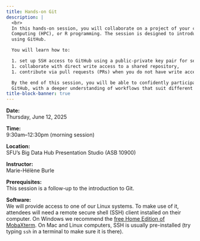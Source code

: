 ```yaml
---
title: Hands-on Git
description: |
  <br>
  In this hands-on session, you will collaborate on a project of your choice: Bash scripting, High-Performance
  Computing (HPC), or R programming. The session is designed to introduce practical collaboration techniques
  using GitHub.

  You will learn how to:

  1. set up SSH access to GitHub using a public-private key pair for secure authentication,
  1. collaborate with direct write access to a shared repository,
  1. contribute via pull requests (PRs) when you do not have write access.

  By the end of this session, you will be able to confidently participate in or manage collaborative projects on
  GitHub, with a deeper understanding of workflows that suit different access levels.
title-block-banner: true
---
```


:::{.topdef}

**Date:** \
Thursday, June 12, 2025

**Time:** \
9:30am–12:30pm (morning session)

**Location:** \
SFU's Big Data Hub Presentation Studio (ASB 10900)

**Instructor:** \
Marie-Hélène Burle

**Prerequisites:** \
This session is a follow-up to the introduction to Git.

**Software:** \
We will provide access to one of our Linux systems. To make use of it, attendees will need a remote secure shell (SSH) client installed on their computer. On Windows we recommend the [free Home Edition of MobaXterm](https://mobaxterm.mobatek.net/download.html). On Mac and Linux computers, SSH is usually pre-installed (try typing `ssh` in a terminal to make sure it is there).

:::




<!-- <br> -->

<!-- ## Workflow -->

<!-- We will begin with a 30–60 minute lecture covering collaboration on GitHub in two scenarios: (1) when you have -->
<!-- direct write access to a repository, and (2) when you contribute via pull requests without write access. Then -->
<!-- we proceed with the hands-on part: -->

<!-- 1. create GitHub accounts -->
<!-- 1. create a [private-public ssh key pair](https://docs.alliancecan.ca/wiki/SSH_Keys), upload your public key to GitHub -->
<!-- 1. get into pairs by topic (Bash, HPC, R) -->
<!-- 1. one person in each team creates a GitHub repo and gives write access to the other person -->
<!-- 1. each team works on a series of exercises splitting them between the two and collaborating via a single -->
<!--    GitHub repo -->
<!-- 1. each pair submits a pull request (PR) to the central Bash+HPC+R repository with their solutions -->

<!-- ## Bash exercises -->

<!-- 1. Write a function `check()` that complains when it does not receive any arguments. -->
<!-- 2. Write a function `countfiles()` to count files in all directories passed to it as arguments (need to loop -->
<!--    through all arguments). At the beginning add the check printing the command syntax if nothing was passed to -->
<!--    the function: -->
<!-- ```sh -->
<!-- $ countfiles -->
<!-- No arguments given. Usage: countfiles dir1 dir2 ... -->
<!-- $ countfiles <dir1> <dir2> -->
<!-- dir1 has 10 files -->
<!-- dir2 has 5 files -->
<!-- ``` -->

<!-- 3. Write a function to swap two file names. Add a check that both files exist, before renaming them. -->
<!-- 4. Write a function `archive()` to replace directories with their gzipped archives. -->
<!-- ```sh -->
<!-- $ ls -F -->
<!-- chapter1/  chapter2/  notes/ data/ -->
<!-- $ archive chapter* notes/ -->
<!-- $ ls -F -->
<!-- chapter1.tar.gz  chapter2.tar.gz  notes.tar.gz  data/ -->
<!-- ``` -->
<!-- If for any reason the function fails to create an archive, do not remove the original directory. -->

<!-- 5. Write the reverse function `unarchive()` that replaces a gzipped tarball with a directory. -->
<!-- 6. Imagine that the directory `/project/def-sponsor00/shared/toyModel` contains results from a numerical -->
<!--    simulation. Write a command to copy every 10th file (starting from `yB31_oneblock_00000.vti`) from this -->
<!--    directory to one of your own directories. **Hint**: create an alphabetically sorted list of files in that -->
<!--    directory and then use awk's `NR` variable. -->
<!-- 7. Similarly to the previous exercise, write a command to create a tar archive that includes every 20th file -->
<!--    from the simulation directory `/project/def-sponsor00/shared/toyModel`. Is it possible to do this in one -->
<!--    command? Why does it remove leading '/' from file paths? -->
<!-- 8. Write a one-line command that finds 5 largest files in the current directory (and all of its -->
<!--    subdirectories) and prints only their names and file sizes in the human-readable format (indicating bytes, -->
<!--    kB, MB, GB, ...) in the decreasing file-size order. Hint: use `find`, `xargs`, and `awk`. -->
<!-- 9. Write a loop to replace spaces to underscores in all file names in the current directory. -->
<!-- ```sh -->
<!-- touch hello "first phrase" "second phrase" "good morning, everyone" -->
<!-- ls -l -->
<!-- ls *\ * -->
<!-- ``` -->
<!-- 10. Write a one-line command that will search for a string in all files in the current directory and all its -->
<!--     subdirectories, and will hide errors (e.g. due to permissions). -->

<!-- ## HPC exercises -->

<!-- 1. Implement `pi.c` (from the HPC course) in Julia or R, run it via Slurm, compare timing to C and Python -->
<!--    versions. -->
<!-- 2. Using `distributedPi.c` as an example, write a C program with a ping-pong communication pattern between two -->
<!--    MPI processes: rank 0 sends an integer to rank 1, and rank 1 sends it back to rank 0. Use `MPI_Send` and -->
<!--    `MPI_Recv` functions. Repeat this $N=1000$ times and measure the average round-trip time. Try with (1) two -->
<!--    cores on one node and (2) two cores on two different nodes. -->
<!-- 3. Consider the following compact multi-threaded Julia code to compute a [Julia set](https://en.wikipedia.org/wiki/Julia_set): -->
<!-- ```jl -->
<!-- using ThreadsX, BenchmarkTools -->

<!-- function pixel(z) -->
<!--     c = 0.355 + 0.355im -->
<!--     z *= 1.2   # zoom out -->
<!--     for i = 1:255 -->
<!--         z = z^2 + c -->
<!--         if abs(z) >= 4 -->
<!--             return i -->
<!--         end -->
<!--     end -->
<!--     return 255 -->
<!-- end -->

<!-- const height, width = repeat([2_000],2)   # 2000^2 image -->

<!-- println("Computing Julia set ...") -->
<!-- point = zeros(Complex{Float32}, height, width); -->
<!-- stability = zeros(Int32, height, width); -->
<!-- for i in 1:height, j in 1:width -->
<!--     point[i,j] = (2*(j-0.5)/width-1) + (2*(i-0.5)/height-1)im # rescale to -1:1 in the complex plane -->
<!-- end -->
<!-- stability = @btime ThreadsX.map(pixel, point); -->
<!-- ``` -->
<!-- Store this code as `juliaSet.jl` and write a Slurm script to run it as a shared-memory job. On the -->
<!-- training cluster, run this code on 1 core, 2 cores, and so on up to the maximum number of cores per node. You -->
<!-- will need to install the 3rd-party Julia libraries `ThreadsX.jl` and `BenchmarkTools.jl`. -->

<!-- 4. Write the function `usage()` described in "Workflows" section in the HPC slides from Tuesday. -->
